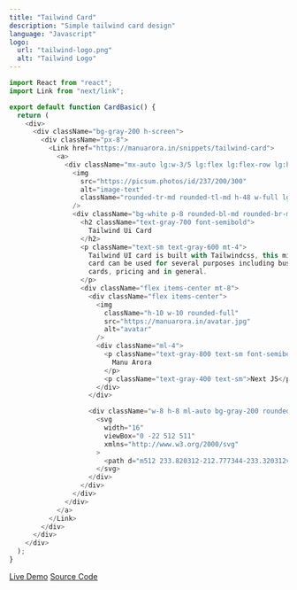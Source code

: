 ```yaml
---
title: "Tailwind Card"
description: "Simple tailwind card design"
language: "Javascript"
logo:
  url: "tailwind-logo.png"
  alt: "Tailwind Logo"
---
```


```js
import React from "react";
import Link from "next/link";

export default function CardBasic() {
  return (
    <div>
      <div className="bg-gray-200 h-screen">
        <div className="px-8">
          <Link href="https://manuarora.in/snippets/tailwind-card">
            <a>
              <div className="mx-auto lg:w-3/5 lg:flex lg:flex-row lg:h-auto ">
                <img
                  src="https://picsum.photos/id/237/200/300"
                  alt="image-text"
                  className="rounded-tr-md rounded-tl-md h-48 w-full lg:h-auto lg:w-2/5 lg:rounded-bl-md lg:rounded-tr-none"
                />
                <div className="bg-white p-8 rounded-bl-md rounded-br-md lg:rouned-bl-none lg:rounded-tr-md">
                  <h2 className="text-gray-700 font-semibold">
                    Tailwind Ui Card
                  </h2>
                  <p className="text-sm text-gray-600 mt-4">
                    Tailwind UI card is built with Tailwindcss, this minimal
                    card can be used for several purposes including business
                    cards, pricing and in general.
                  </p>
                  <div className="flex items-center mt-8">
                    <div className="flex items-center">
                      <img
                        className="h-10 w-10 rounded-full"
                        src="https://manuarora.in/avatar.jpg"
                        alt="avatar"
                      />
                      <div className="ml-4">
                        <p className="text-gray-800 text-sm font-semibold">
                          Manu Arora
                        </p>
                        <p className="text-gray-400 text-sm">Next JS</p>
                      </div>
                    </div>

                    <div className="w-8 h-8 ml-auto bg-gray-200 rounded-full flex items-center justify-center">
                      <svg
                        width="16"
                        viewBox="0 -22 512 511"
                        xmlns="http://www.w3.org/2000/svg"
                      >
                        <path d="m512 233.820312-212.777344-233.320312v139.203125h-45.238281c-140.273437 0-253.984375 113.710937-253.984375 253.984375v73.769531l20.09375-22.019531c68.316406-74.851562 164.980469-117.5 266.324219-117.5h12.804687v139.203125zm0 0" />
                      </svg>
                    </div>
                  </div>
                </div>
              </div>
            </a>
          </Link>
        </div>
      </div>
    </div>
  );
}
```

[Live Demo](http://manuarora.in/demos/demo/tailwindcard)
[Source Code](https://github.com/manuarora700/portfolio-website/tree/master/pages/demos/demo/tailwindcard)
